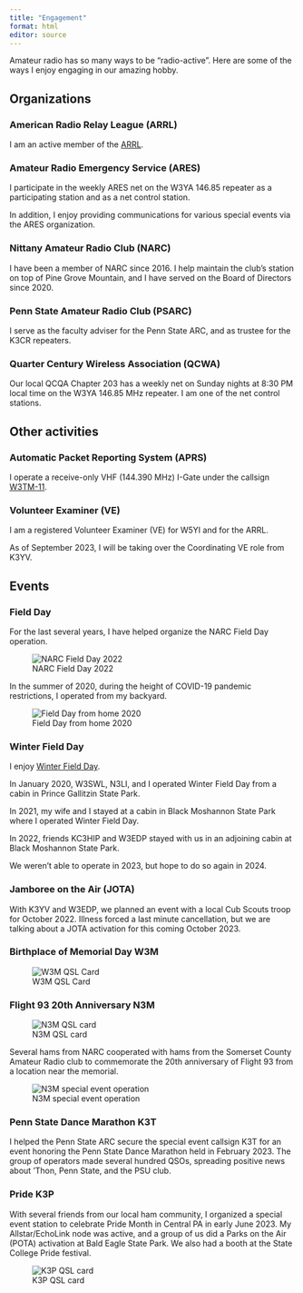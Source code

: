 ```yaml
---
title: "Engagement"
format: html
editor: source
---
```


Amateur radio has so many ways to be "radio-active". Here are some of the ways I enjoy engaging in our amazing hobby.

## Organizations

### American Radio Relay League (ARRL)

I am an active member of the [ARRL](https://arrl.org).

### Amateur Radio Emergency Service (ARES)

I participate in the weekly ARES net on the W3YA 146.85 repeater as a participating station and as a net control station.

In addition, I enjoy providing communications for various special events via the ARES organization.

### Nittany Amateur Radio Club (NARC)

I have been a member of NARC since 2016. I help maintain the club's station on top of Pine Grove Mountain, and I have served on the Board of Directors since 2020.

### Penn State Amateur Radio Club (PSARC)

I serve as the faculty adviser for the Penn State ARC, and as trustee for the K3CR repeaters.

### Quarter Century Wireless Association (QCWA)

Our local QCQA Chapter 203 has a weekly net on Sunday nights at 8:30 PM local time on the W3YA 146.85 MHz repeater. I am one of the net control stations. 

## Other activities

### Automatic Packet Reporting System (APRS)

I operate a receive-only VHF (144.390 MHz) I-Gate under the callsign [W3TM-11](https://aprs.fi/#!mt=roadmap&z=11&call=a%2FW3TM-11&timerange=3600&tail=3600).

### Volunteer Examiner (VE)

I am a registered Volunteer Examiner (VE) for W5YI and for the ARRL.

As of September 2023, I will be taking over the Coordinating VE role from K3YV.

## Events

### Field Day

For the last several years, I have helped organize the NARC Field Day operation.

![NARC Field Day 2022](img/narc-field-day-2022.jpeg){.fig-center}

In the summer of 2020, during the height of COVID-19 pandemic restrictions, I operated from my backyard.

![Field Day from home 2020](img/k3rog-field-day-2020.jpeg){.fig-center}

### Winter Field Day

I enjoy [Winter Field Day](https://www.winterfieldday.com).

In January 2020, W3SWL, N3LI, and I operated Winter Field Day from a cabin in Prince Gallitzin State Park.

In 2021, my wife and I stayed at a cabin in Black Moshannon State Park where I operated Winter Field Day.

In 2022, friends KC3HIP and W3EDP stayed with us in an adjoining cabin at Black Moshannon State Park.

We weren't able to operate in 2023, but hope to do so again in 2024.

### Jamboree on the Air (JOTA)

With K3YV and W3EDP, we planned an event with a local Cub Scouts troop for October 2022.
Illness forced a last minute cancellation, but we are talking about a JOTA activation for this coming October 2023.

### Birthplace of Memorial Day W3M

![W3M QSL Card](img/w3m-qsl.png)

### Flight 93 20th Anniversary N3M

![N3M QSL card](img/n3m-qsl.png)

Several hams from NARC cooperated with hams from the Somerset County Amateur Radio club to commemorate the 20th anniversary of Flight 93 from a location near the memorial.

![N3M special event operation](img/n3m-2021.jpeg)

### Penn State Dance Marathon K3T

I helped the Penn State ARC secure the special event callsign K3T for an event honoring the Penn State Dance Marathon held in February 2023.
The group of operators made several hundred QSOs, spreading positive news about 'Thon, Penn State, and the PSU club.

### Pride K3P

With several friends from our local ham community, I organized a special event station to celebrate Pride Month in Central PA in early June 2023.
My Allstar/EchoLink node was active, and a group of us did a Parks on the Air (POTA) activation at Bald Eagle State Park.
We also had a booth at the State College Pride festival.

![K3P QSL card](img/k3p-qsl.png)